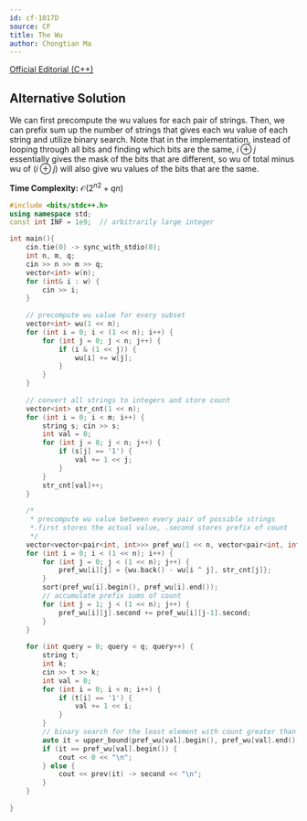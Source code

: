 ```yaml
---
id: cf-1017D
source: CF
title: The Wu
author: Chongtian Ma
---
```


[Official Editorial (C++)](https://codeforces.com/blog/entry/61081)

## Alternative Solution

We can first precompute the wu values for each pair of strings. Then, we can prefix sum up the number of strings that gives each wu value of each string and utilize binary search. Note that in the implementation, 
instead of looping through all bits and finding which bits are the same, $i \oplus j$ essentially gives the mask of the bits that are different, so wu of total
minus wu of $(i \oplus j)$ will also give wu values of the bits that are the same.

**Time Complexity:** $\mathcal{O}({2^n}^2 + qn)$

<LanguageSection>

<CPPSection>
  
```cpp
#include <bits/stdc++.h>
using namespace std;
const int INF = 1e9;  // arbitrarily large integer

int main(){
	cin.tie(0) -> sync_with_stdio(0); 
	int n, m, q; 
	cin >> n >> m >> q;
	vector<int> w(n);
	for (int& i : w) {
		cin >> i;
	}
	
	// precompute wu value for every subset
	vector<int> wu(1 << n);
	for (int i = 0; i < (1 << n); i++) {
		for (int j = 0; j < n; j++) {
			if (i & (1 << j)) {
				wu[i] += w[j];
			}
		}
	}
	
	// convert all strings to integers and store count
	vector<int> str_cnt(1 << n);
	for (int i = 0; i < m; i++) {
		string s; cin >> s;
		int val = 0;
		for (int j = 0; j < n; j++) {
			if (s[j] == '1') {
				val += 1 << j;
			}
		}
		str_cnt[val]++;
	}
	
	/*
	 * precompute wu value between every pair of possible strings
	 *.first stores the actual value, .second stores prefix of count
	 */
	vector<vector<pair<int, int>>> pref_wu(1 << n, vector<pair<int, int>>(1 << n));
	for (int i = 0; i < (1 << n); i++) {
		for (int j = 0; j < (1 << n); j++) {
			pref_wu[i][j] = {wu.back() - wu[i ^ j], str_cnt[j]};
		}
		sort(pref_wu[i].begin(), pref_wu[i].end());
		// accumulate prefix sums of count
		for (int j = 1; j < (1 << n); j++) {
			pref_wu[i][j].second += pref_wu[i][j-1].second;
		}
	}
	
	for (int query = 0; query < q; query++) {
		string t; 
		int k;
		cin >> t >> k;
		int val = 0;
		for (int i = 0; i < n; i++) {
			if (t[i] == '1') {
				val += 1 << i;
			}
		}
		// binary search for the least element with count greater than k
		auto it = upper_bound(pref_wu[val].begin(), pref_wu[val].end(), make_pair(k, INF));
		if (it == pref_wu[val].begin()) {
			cout << 0 << "\n";
		} else {
			cout << prev(it) -> second << "\n";
		}
	}
	
}
```
</CPPSection>
</LanguageSection>
